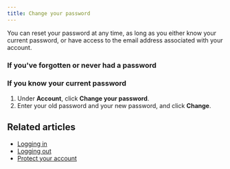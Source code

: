 ```yaml
---
title: Change your password
---
```




You can reset your password at any time, as long as you either know your
current password, or have access to the email address associated with your
account.

### If you've forgotten or never had a password

<ChangePasswordViaEmailConfirmation />

### If you know your current password

<FlattenedSteps>
  <NavigationSteps target="settings/account-and-privacy" />

  1. Under **Account**, click **Change your password**.
  1. Enter your old password and your new password, and click **Change**.
</FlattenedSteps>

## Related articles

* [Logging in](/help/logging-in)
* [Logging out](/help/logging-out)
* [Protect your account](/help/protect-your-account)
